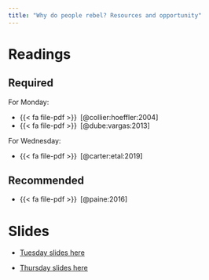 ```yaml
---
title: "Why do people rebel? Resources and opportunity"
---
```


# Readings


## Required


For Monday:

- {{< fa file-pdf >}}&ensp;[@collier:hoeffler:2004]
- {{< fa file-pdf >}}&ensp;[@dube:vargas:2013]

For Wednesday:

- {{< fa file-pdf >}}&ensp;[@carter:etal:2019]


## Recommended

- {{< fa file-pdf >}}&ensp;[@paine:2016]


# Slides


* [Tuesday slides here](https://www.dropbox.com/scl/fi/azqu7bkh9672urwtpg8uh/03-greed.pdf?rlkey=q7bn50e79v193p3t0tjhidlka&dl=0)

* [Thursday slides here](https://www.dropbox.com/scl/fi/b0xcgxgjyy8dld10i32py/03-terrain.pdf?rlkey=zfq3dv7k56nme3txudy9tiamw&dl=0)


